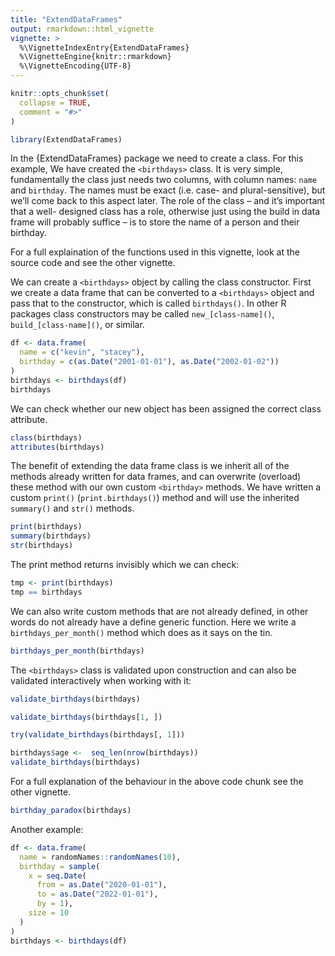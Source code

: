 ```yaml
---
title: "ExtendDataFrames"
output: rmarkdown::html_vignette
vignette: >
  %\VignetteIndexEntry{ExtendDataFrames}
  %\VignetteEngine{knitr::rmarkdown}
  %\VignetteEncoding{UTF-8}
---
```


```r
knitr::opts_chunk$set(
  collapse = TRUE,
  comment = "#>"
)
```

```r
library(ExtendDataFrames)
```

In the {ExtendDataFrames} package we need to create a class. For this example,
We have created the `<birthdays>` class. It is very simple, fundamentally the
class just needs two columns, with column names: `name` and `birthday`. The
names must be exact (i.e. case- and plural-sensitive), but we'll come back to
this aspect later. The role of the class -- and it's important that a well-
designed class has a role, otherwise just using the build in data frame will 
probably suffice -- is to store the name of a person and their birthday. 

For a full explaination of the functions used in this vignette, look at the 
source code and see the other vignette.

We can create a `<birthdays>` object by calling the class constructor. First
we create a data frame that can be converted to a `<birthdays>` object and pass
that to the constructor, which is called `birthdays()`. In other R packages 
class constructors may be called `new_[class-name]()`, `build_[class-name]()`,
or similar.

```r
df <- data.frame(
  name = c("kevin", "stacey"),
  birthday = c(as.Date("2001-01-01"), as.Date("2002-01-02"))
)
birthdays <- birthdays(df)
birthdays
```

We can check whether our new object has been assigned the correct class 
attribute.

```r
class(birthdays)
attributes(birthdays)
```

The benefit of extending the data frame class is we inherit all of the methods
already written for data frames, and can overwrite (overload) these method with
our own custom `<birthday>` methods. We have written a custom `print()`
(`print.birthdays()`) method and will use the inherited `summary()` and `str()`
methods.

```r
print(birthdays)
summary(birthdays)
str(birthdays)
```

The print method returns invisibly which we can check:

```r
tmp <- print(birthdays)
tmp == birthdays
```

We can also write custom methods that are not already defined, in other words
do not already have a define generic function. Here we write a 
`birthdays_per_month()` method which does as it says on the tin.

```r
birthdays_per_month(birthdays)
```

The `<birthdays>` class is validated upon construction and can also be validated
interactively when working with it:

```r
validate_birthdays(birthdays)

validate_birthdays(birthdays[1, ])

try(validate_birthdays(birthdays[, 1]))

birthdays$age <-  seq_len(nrow(birthdays))
validate_birthdays(birthdays)
```

For a full explanation of the behaviour in the above code chunk see the other 
vignette.

```r
birthday_paradox(birthdays)
```

Another example:

```r
df <- data.frame(
  name = randomNames::randomNames(10),
  birthday = sample(
    x = seq.Date(
      from = as.Date("2020-01-01"),
      to = as.Date("2022-01-01"),
      by = 1),
    size = 10
  )
)
birthdays <- birthdays(df)
```

